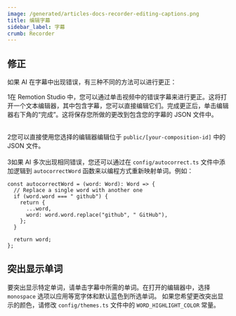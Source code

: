 ```yaml
---
image: /generated/articles-docs-recorder-editing-captions.png
title: 编辑字幕
sidebar_label: 字幕
crumb: Recorder
---
```


## 修正

如果 AI 在字幕中出现错误，有三种不同的方法可以进行更正：

<Step>1</Step>在 Remotion Studio 中，您可以通过单击视频中的错误字幕来进行更正。这将打开一个文本编辑器，其中包含字幕，您可以直接编辑它们。完成更正后，单击编辑器右下角的“完成”。这将保存您所做的更改到包含您的字幕的 JSON 文件中。
<br />
<br />

<Step>2</Step>您可以直接使用您选择的编辑器编辑位于 <code>public/[your-composition-id]</code> 中的 JSON 文件。
<br />
<br />
<Step>3</Step>如果 AI 多次出现相同错误，您还可以通过在 <code>config/autocorrect.ts</code> 文件中添加逻辑到 <code>autocorrectWord</code> 函数来以编程方式重新映射单词。例如：

```tsx
const autocorrectWord = (word: Word): Word => {
  // Replace a single word with another one
  if (word.word === " github") {
    return {
      ...word,
      word: word.word.replace("github", " GitHub"),
    };
  }

  return word;
};
```

## 突出显示单词

要突出显示特定单词，请单击字幕中所需的单词。在打开的编辑器中，选择 `monospace` 选项以应用等宽字体和默认蓝色到所选单词。
如果您希望更改突出显示的颜色，请修改 `config/themes.ts` 文件中的 `WORD_HIGHLIGHT_COLOR` 常量。
